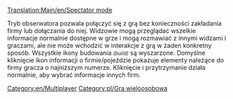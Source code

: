 [[Translation:Main/en/Spectator mode]]
[[Category:en/Multiplayer]][[Category:pl/Gra wieloosobowa]]

Tryb obserwatora pozwala połączyć się z grą bez konieczności zakładania firmy lub dołączania do niej. Widzowie mogą przeglądać wszelkie informacje normalnie dostępne w grze i mogą rozmawiać z innymi widzami i graczami, ale nie może wchodzić w interakcje z grą w żaden konkretny sposób. Wszystkie ikony budowania <small>''(build)''</small> są wyszarzone. Domyślne kliknięcie ikon informacji o firmie/pojeździe pokazuje elementy należące do firmy gracza o najniższym numerze. Kliknięcie i przytrzymanie działa normalnie, aby wybrać informacje innych firm.